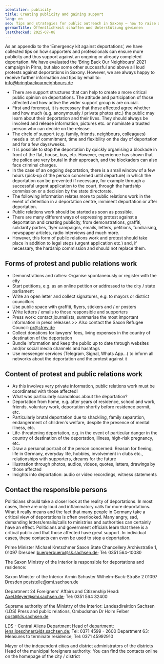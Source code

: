 ```yaml
---
identifier: publicity
title: Creating publicity and gaining support
lang: en
seo: Tips and strategies for public outreach in Saxony – how to raise awareness and gain support for individuals at risk of deportation
germanTitle: Öffentlichkeit schaffen und Unterstützung gewinnen
lastChecked: 2025-07-08
---
```


As an appendix to the ‘Emergency kit against deportations’, we have collected tips on how supporters and professionals can ensure more publicity and thus support against an ongoing or already completed deportation.
We have evaluated the ‘Bring Back Our Neighbours’ 2021 campaign in Pirna, but also some other successful and above all loud protests against deportations in Saxony. However, we are always happy to receive further information and tips by email to: info@bringbackourneighbours.de

- There are support structures that can help to create a more critical public opinion on deportations. The attitude and participation of those affected and how active the wider support group is are crucial.
- First and foremost, it is necessary that those affected agree whether and how much (e.g. anonymously / private photos etc.) the public may learn about their deportation and their lives. They should always be involved and release information, pictures etc. or nominate a trusted person who can decide on the release.
- The circle of support (e.g. family, friends, neighbours, colleagues) needs a lot of commitment, time and flexibility on the day of deportation and for a few days/weeks.
- It is possible to stop the deportation by quickly organising a blockade in front of the flat, house, bus, etc. However, experience has shown that the police are very brutal in their approach, and the blockaders can also face criminal charges.
- In the case of an ongoing deportation, there is a small window of a few hours (pick-up of the person concerned until departure) in which the deportation can be prevented if necessary, for example through a successful urgent application to the court, through the hardship commission or a decision by the state directorate.
- The following information relates more to public relations work in the event of detention in a deportation centre, imminent deportation or after deportation.
- Public relations work should be started as soon as possible.
- There are many different ways of expressing protest against a deportation and creating publicity, from demonstrations, graffiti, solidarity parties, flyer campaigns, emails, letters, petitions, fundraising, newspaper articles, radio interviews and much more.
- However, this form of public relations work and protest should take place in addition to legal steps (urgent application etc.) and, if necessary, the hardship commission and should not replace them.

## Forms of protest and public relations work

- Demonstrations and rallies: Organise spontaneously or register with the city
- Start petitions, e.g. as an online petition or addressed to the city / state parliament
- Write an open letter and collect signatures, e.g. to mayors or district councillors
- Use public space with graffiti, flyers, stickers and / or posters
- Write letters / emails to those responsible and supporters
- Press work: contact journalists, summarise the most important information in press releases >> Also contact the Saxon Refugee Council: pr@sfrev.de
- Collect donations for lawyers' fees, living expenses in the country of destination of the deportation
- Bundle information and keep the public up to date through websites and/or social media channels and hashtags
- Use messenger services (Telegram, Signal, Whats App...) to inform all networks about the deportation and the protest against it

## Content of protest and public relations work

- As this involves very private information, public relations work must be coordinated with those affected!
- What was particularly scandalous about the deportation?
- Deportation from home, e.g. after years of residence, school and work, friends, voluntary work, deportation shortly before residence permit, etc.
- Particularly brutal deportation due to shackling, family separation, endangerment of children's welfare, despite the presence of mental illness, etc.
- Life-threatening deportation, e.g. in the event of particular danger in the country of destination of the deportation, illness, high-risk pregnancy, etc.
- Draw a personal portrait of the person concerned: Reason for fleeing, life in Germany, everyday life, hobbies, involvement in clubs etc., relationships with supporters, dreams for the future
- Illustration through photos, audios, videos, quotes, letters, drawings by those affected
- Insights into deportation: audio or video recordings, witness statements

## Contact the responsible persons

Politicians should take a closer look at the reality of deportations. In most cases, there are only loud and inflammatory calls for more deportations. What it really means and the fact that many people in Germany take a critical view of deportations is often overlooked. 
Many angry, sad, demanding letters/emails/calls to ministries and authorities can certainly have an effect. Politicians and government officials learn that there is a critical public and that those affected have great support. In individual cases, these contacts can even be used to stop a deportation. 

Prime Minister Michael Kretschmer
Saxon State Chancellery
Archivstraße 1, 01097 Dresden
buergerbuero@sk.sachsen.de; Tel: 0351 564-10080

The Saxon Ministry of the Interior is responsible for deportations and residence:

Saxon Minister of the Interior Armin Schuster
Wilhelm-Buck-Straße 2 01097 Dresden
poststelle@smi.sachsen.de

Department 24 Foreigners' Affairs and Citizenship
Head: Axel.Meyer@smi.sachsen.de; Tel: 0351 564 32400

Supreme authority of the Ministry of the Interior: Landesdirektion Sachsen (LDS)
Press and public relations, Ombudsman Dr Holm Felber
post@lds.sachsen.de

LDS - Central Aliens Department
Head of department: jens.loeschner@lds.sachsen.de; Tel: 0371 4599 - 2600
Department 63: Measures to terminate residence, Tel: 0371 45992910

Mayor of the independent cities and district administrators of the districts
Head of the municipal foreigners authority: You can find the contacts online on the homepage of the city / district
